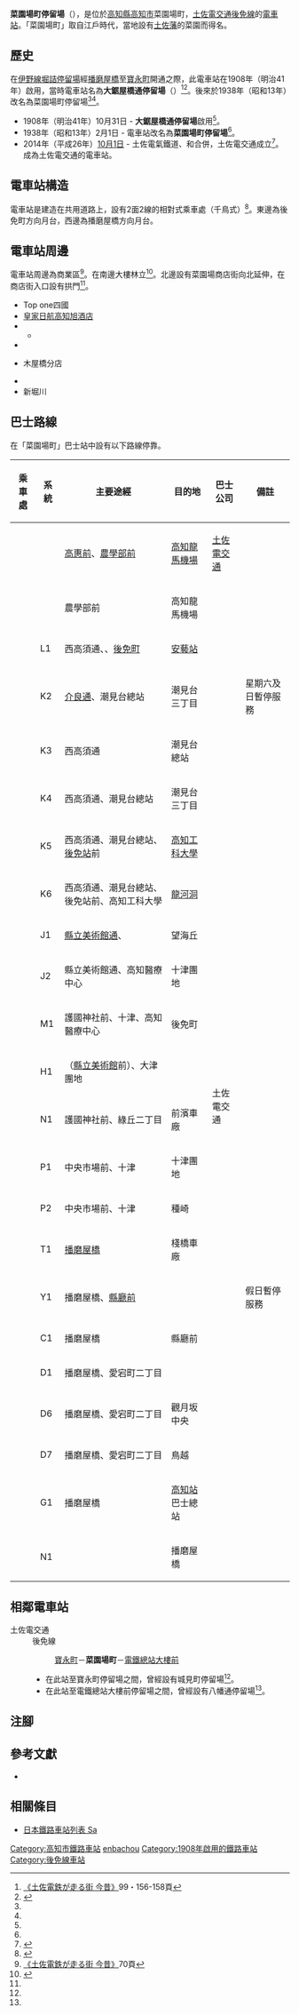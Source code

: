 {{Infobox station
|公司色 = #3399cc
|站名 = 菜園場町*
|圖片 = Tosa-den saenbacho sta01s3200.jpg
|圖片說明 = 播磨屋橋方向月台
|日文原名 = 菜園場町
|平假名 = さえんばちょう
|羅馬拼音 = Saembacho
|副站名 = 
|所在地 = {{JPN}}[[高知縣|高知縣]][[高知市|高知市]]菜園場町
|座標 = {{coord|33|33|32.66|N|133|32|53.93|E|type:railwaystation_region:JP-24|display=inline,title}}
|車站構造 = [[地面車站|地面車站]]
|月台配置 = 2面2線
|啟用年月日 = 1908年（明治41年）10月31日
|廢站年月日 = 
|乘客人數 = 
|上下車人次 = 
|統計年度 = 
|轉車 = 
|全寬備註 = * 在1938年前，此電車站曾經名為大鋸屋橋停留場
|adjacent = {{Adjacent stations|system=土佐電交通|line=後免線|left=寶永町|right=電鐵總站大樓前|note-left=0.4km|note-mid=距離[[後免町站|後免町]]10.3km|note-right=0.5km}}
}}
'''菜園場町停留場'''（{{jpn|j=菜園場町停留場|hg=さえんばちょうていりゅうじょう|rm=Saembacho teiryūjō|f=y}}），是位於[[高知縣|高知縣]][[高知市|高知市]]菜園場町，[[土佐電交通|土佐電交通]][[後免線|後免線]]的[[電車站|電車站]]。「菜園場町」取自江戶時代，當地設有[[土佐藩|土佐藩]]的菜園而得名。

== 歷史 ==
在[[伊野線|伊野線]][[堀詰停留場|堀詰停留場]]經[[播磨屋橋停留場|播磨屋橋]]至[[寶永町停留場|寶永町]]開通之際，此電車站在1908年（明治41年）啟用，當時電車站名為'''大鋸屋橋通停留場'''（{{jpn|j=大鋸屋橋通停留場|hg=おがやばしどおりていりゅうじょう}}）<ref name=konjaku2>[[#konjaku|《土佐電鉄が走る街 今昔》]]99・156-158頁</ref><ref name=chizu60>{{Cite book|author=[[今尾惠介|今尾惠介]]（監修） |title={{Translink|ja|日本鉄道旅行地図帳|日本鐵道旅行地圖帳}} |publisher=[[新潮社|新潮社]] |volume=11 中国四国 |year=2009 |isbn=978-4-10-790029-6 |page=60|language=ja}}</ref>。後來於1938年（昭和13年）改名為菜園場町停留場<ref name=konjaku2/><ref name=chizu60/>。
* 1908年（明治41年）10月31日 - {{Translink|ja|土佐電気鉄道|土佐電氣鐵道}}'''大鋸屋橋通停留場'''啟用<ref name=konjaku2/>。
* 1938年（昭和13年）2月1日 - 電車站改名為'''菜園場町停留場'''<ref name=konjaku2/>。
* 2014年（平成26年）[[10月1日|10月1日]] - 土佐電氣鐵道、{{Translink|ja|高知県交通|高知縣交通}}和{{Translink|ja|土佐電ドリームサービス|土佐電Dream Service}}合併，土佐電交通成立<ref>{{Cite news |title=とさでん交通：「再出発」 「便利な市民の足に」高知で設立式 新デザインの車両披露 |newspaper=[[毎日新聞|毎日新聞]] |date=2014-10-02 |author=上野宏人 |publisher=毎日新聞社|language=ja}}</ref>。成為土佐電交通的電車站。
== 電車站構造 ==
電車站是建造在共用道路上，設有2面2線的相對式乘車處（千鳥式）<ref name=line>{{Cite book|author=川島令三 |authorlink=川島令三 |title=四国・九州ライン 全線・全駅・全配線 |year=2013 |publisher=[[講談社|講談社]] |series=【図説】 日本の鉄道 |isbn=978-4-06-295161-6 |volume=第2巻 四国西部エリア |pages=36・92頁|language=ja}}</ref>。東邊為後免町方向月台，西邊為播磨屋橋方向月台。

== 電車站周邊 ==
電車站周邊為商業區<ref name=konjaku>[[#konjaku|《土佐電鉄が走る街 今昔》]]70頁</ref>。在南邊大樓林立<ref>{{Cite book|title=路面電車はゆく 高知 |year=1998 |publisher={{Translink|ja|高知新聞社}} |isbn=4-87503-268-4 |page=87}}</ref>。北邊設有菜園場商店街向北延伸，在商店街入口設有拱門<ref name=konjaku/>。
* Top one四國
* [[大倉日航飯店管理|皇家日航高知旭酒店]]
* {{Translink|ja|高知市文化プラザかるぽーと|高知市文化廣場KaruPort}}
** {{Translink|ja|横山隆一記念まんが館|橫山隆一紀念漫畫館}}
* {{Translink|ja|はりまや橋観光バスターミナル|播磨屋橋觀光巴士總站}}
* {{Translink|ja|四国銀行|四國銀行}}木屋橋分店
* {{Translink|ja|国道32号|國道32號 (日本)|國道32號}}
* 新堀川

== 巴士路線 ==
在「菜園場町」巴士站中設有以下路線停靠。
{| class="wikitable"
!乘車處!!系統!!主要途經!!目的地!!巴士公司!!備註
|-
|rowspan="15"| || ||[[高知工業高等專門學校|高惠前]]、[[高知大學|農學部前]]||[[高知龍馬機場|高知龍馬機場]]||[[土佐電交通|土佐電交通]]||
|-
| ||農學部前||高知龍馬機場||{{Translink|ja|高知駅前観光|高知站前觀光}}||
|-
|L1||西高須通、{{Translink|ja|JA高知病院|JA高知醫院}}、[[後免町站|後免町]]||[[安藝站|安藝站]]||rowspan="21"|土佐電交通||
|-
|K2||[[介良通停留場|介良通]]、潮見台總站||潮見台三丁目||星期六及日暫停服務
|-
|K3||西高須通||潮見台總站||
|-
|K4||西高須通、潮見台總站||潮見台三丁目||
|-
|K5||西高須通、潮見台總站、[[後免站|後免站]]前||[[高知工科大學|高知工科大學]]||
|-
|K6||西高須通、潮見台總站、後免站前、高知工科大學||[[龍河洞|龍河洞]]||
|-
|J1||[[縣立美術館通停留場|縣立美術館通]]、{{Translink|ja|高知医療センター|高知醫療中心}}||望海丘||
|-
|J2||縣立美術館通、高知醫療中心||十津團地||
|-
|M1||護國神社前、十津、高知醫療中心||後免町||
|-
|H1||（[[高知縣立美術館|縣立美術館]]前）、大津團地||{{Translink|ja|高知大学医学部附属病院|高知大学醫學部附屬醫院|醫大醫院}}||
|-
|N1||護國神社前、綠丘二丁目||前濱車廠||
|-
|P1||中央市場前、十津||十津團地||
|-
|P2||中央市場前、十津||種崎||
|-
|rowspan="8"| ||T1||[[播磨屋橋停留場|播磨屋橋]]||棧橋車廠||
|-
|Y1||播磨屋橋、[[縣廳前停留場_(高知縣)|縣廳前]]||{{Translink|ja|高知学芸中学校・高等学校|高知學藝中學·高等學校|學藝高校}}||假日暫停服務
|-
|C1||播磨屋橋||縣廳前||
|-
|D1||播磨屋橋、愛宕町二丁目||{{Translink|ja|イオンモール高知|AEON Mall高知}}||
|-
|D6||播磨屋橋、愛宕町二丁目||觀月坂中央||
|-
|D7||播磨屋橋、愛宕町二丁目||鳥越||
|-
|G1||播磨屋橋||[[高知站|高知站]]巴士總站||
|-
|N1|| ||播磨屋橋||
|}

== 相鄰電車站 ==
; 土佐電交通
: 後免線
:: [[寶永町停留場|寶永町]]－'''菜園場町'''－[[電鐵總站大樓前停留場|電鐵總站大樓前]]
:* 在此站至寶永町停留場之間，曾經設有城見町停留場<ref name=chizu60/>。
:* 在此站至電鐵總站大樓前停留場之間，曾經設有八幡通停留場<ref name=chizu60/>。

== 注腳 ==
{{Reflist}}
== 參考文獻 ==
* {{Cite book|author=土佐電鉄の電車とまちを愛する会 |title=土佐電鉄が走る街 今昔 |year=2006 |publisher=[[JTB出版|JTB出版]] |series=JTB Can Books |isbn=4-533-06411-6|language=ja |ref=konjaku}}
== 相關條目 ==
{{Commonscat|Saenbacho Station}}
* [[日本鐵路車站列表_Sa|日本鐵路車站列表 Sa]]
{{後免線}}
{{DEFAULTSORT:Saembacho}}
[[Category:高知市鐵路車站|Category:高知市鐵路車站]]
[[Category:日本鐵路車站_Sa|enbachou]]
[[Category:1908年啟用的鐵路車站|Category:1908年啟用的鐵路車站]]
[[Category:後免線車站|Category:後免線車站]]